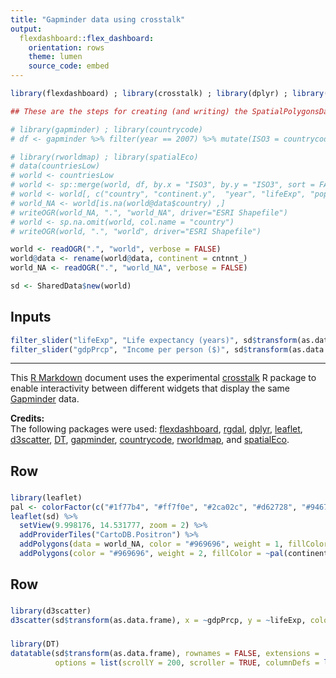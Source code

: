 ```yaml
---
title: "Gapminder data using crosstalk"
output: 
  flexdashboard::flex_dashboard:
    orientation: rows
    theme: lumen
    source_code: embed
---
```


```r
library(flexdashboard) ; library(crosstalk) ; library(dplyr) ; library(rgdal)

## These are the steps for creating (and writing) the SpatialPolygonsDataFrame using data from the gapminder package and the boundary vector layer supplied by www.naturalearthdata.com in the rworldmap package.

# library(gapminder) ; library(countrycode)
# df <- gapminder %>% filter(year == 2007) %>% mutate(ISO3 = countrycode(country, "country.name", "iso3c"), gdpPercap = round(gdpPercap, 0), lifeExp = round(lifeExp, 0))

# library(rworldmap) ; library(spatialEco)
# data(countriesLow)
# world <- countriesLow
# world <- sp::merge(world, df, by.x = "ISO3", by.y = "ISO3", sort = FALSE)
# world <- world[, c("country", "continent.y",  "year", "lifeExp", "pop", "gdpPercap")] 
# world_NA <- world[is.na(world@data$country) ,]
# writeOGR(world_NA, ".", "world_NA", driver="ESRI Shapefile")
# world <- sp.na.omit(world, col.name = "country")
# writeOGR(world, ".", "world", driver="ESRI Shapefile")

world <- readOGR(".", "world", verbose = FALSE)
world@data <- rename(world@data, continent = cntnnt_)
world_NA <- readOGR(".", "world_NA", verbose = FALSE)

sd <- SharedData$new(world)
```

Inputs {.sidebar}
-----------------------------------------------------------------------

```r
filter_slider("lifeExp", "Life expectancy (years)", sd$transform(as.data.frame), ~lifeExp)
filter_slider("gdpPrcp", "Income per person ($)", sd$transform(as.data.frame), ~gdpPrcp)
```

---



This [R Markdown](http://rmarkdown.rstudio.com/) document uses the experimental [crosstalk](https://github.com/rstudio/crosstalk) R package to enable interactivity between different widgets that display the same [Gapminder](https://www.gapminder.org/data/) data.



**Credits:**    
The following packages were used: [flexdashboard](https://cran.r-project.org/web/packages/flexdashboard/index.html), [rgdal](https://cran.r-project.org/web/packages/rgdal/index.html), [dplyr](https://cran.r-project.org/web/packages/dplyr/index.html), [leaflet](https://cran.r-project.org/web/packages/leaflet/index.html), [d3scatter](https://github.com/jcheng5/d3scatter), [DT](https://cran.r-project.org/web/packages/DT/index.html), [gapminder](https://cran.r-project.org/web/packages/gapminder/index.html), [countrycode](https://cran.r-project.org/web/packages/countrycode/index.html),
[rworldmap](https://cran.r-project.org/web/packages/rworldmap/index.html), and [spatialEco](https://cran.r-project.org/web/packages/spatialEco/index.html). 


Row {data-height=550}
-------------------------------------

###

```r
library(leaflet)
pal <- colorFactor(c("#1f77b4", "#ff7f0e", "#2ca02c", "#d62728", "#9467bd"), domain = c("Africa", "Americas", "Asia", "Europe", "Oceania"), ordered = FALSE)
leaflet(sd) %>% 
  setView(9.998176, 14.531777, zoom = 2) %>%
  addProviderTiles("CartoDB.Positron") %>% 
  addPolygons(data = world_NA, color = "#969696", weight = 1, fillColor = "#808080") %>% 
  addPolygons(color = "#969696", weight = 2, fillColor = ~pal(continent), fillOpacity = 0.8, label = ~as.character(country))
```

Row {data-height=450}
-------------------------------------

###

```r
library(d3scatter)
d3scatter(sd$transform(as.data.frame), x = ~gdpPrcp, y = ~lifeExp, color = ~continent, x_label = "Income per person", y_label = "Life expectancy")
```

###

```r
library(DT)
datatable(sd$transform(as.data.frame), rownames = FALSE, extensions = 'Scroller', 
          options = list(scrollY = 200, scroller = TRUE, columnDefs = list(list(className = 'dt-left', targets = 0:3))))
```